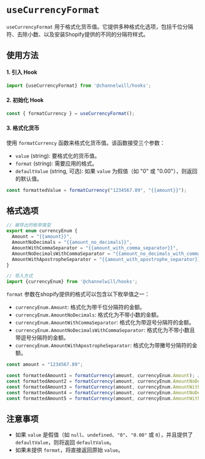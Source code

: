 <Meta title="Hooks/useCurrencyFormat" />

# `useCurrencyFormat`

`useCurrencyFormat` 用于格式化货币值。它提供多种格式化选项，包括千位分隔符、去除小数、以及安装Shopify提供的不同的分隔符样式。

## 使用方法
#### 1. 引入 Hook
```ts
import {useCurrencyFormat} from '@channelwill/hooks';
```
#### 2. 初始化 Hook
```ts
const { formatCurrency } = useCurrencyFormat();
```
#### 3. 格式化货币
使用 `formatCurrency` 函数来格式化货币值。该函数接受三个参数：

 - `value` (string): 要格式化的货币值。
 - `format` (string): 需要应用的格式。
 - `defaultValue` (string, 可选): 如果 `value` 为假值（如 "0" 或 "0.00"），则返回的默认值。

```ts
const formattedValue = formatCurrency("1234567.89", "{{amount}}");
```
## 格式选项
```ts
// 被导出的枚举类型
export enum currencyEnum {
  Amount = "{{amount}}",
  AmountNoDecimals = "{{amount_no_decimals}}",
  AmountWithCommaSeparator = "{{amount_with_comma_separator}}",
  AmountNoDecimalsWithCommaSeparator = "{{amount_no_decimals_with_comma_separator}}",
  AmountWithApostropheSeparator = "{{amount_with_apostrophe_separator}}",
}

// 导入方式
import {currencyEnum} from '@channelwill/hooks';


```
`format` 参数在shopify提供的格式可以包含以下枚举值之一：

- `currencyEnum.Amount`: 格式化为带千位分隔符的金额。
- `currencyEnum.AmountNoDecimals`: 格式化为不带小数的金额。
- `currencyEnum.AmountWithCommaSeparator`: 格式化为带逗号分隔符的金额。
- `currencyEnum.AmountNoDecimalsWithCommaSeparator`: 格式化为不带小数且带逗号分隔符的金额。
- `currencyEnum.AmountWithApostropheSeparator`: 格式化为带撇号分隔符的金额。


```ts
const amount = "1234567.89";

const formattedAmount1 = formatCurrency(amount, currencyEnum.Amount); // "1,234,567.89"
const formattedAmount2 = formatCurrency(amount, currencyEnum.AmountNoDecimals); // "1,234,568"
const formattedAmount3 = formatCurrency(amount, currencyEnum.AmountWithCommaSeparator); // "1.234.567,89"
const formattedAmount4 = formatCurrency(amount, currencyEnum.AmountNoDecimalsWithCommaSeparator); // "1.234.568"
const formattedAmount5 = formatCurrency(amount, currencyEnum.AmountWithApostropheSeparator); // "1'234'567.89"
```

## 注意事项
- 如果 `value` 是假值（如 `null`、`undefined`、`"0"`、`"0.00"` 或 `0`），并且提供了 `defaultValue`，则将返回 `defaultValue`。
- 如果未提供 `format`，将直接返回原始 `value`。
